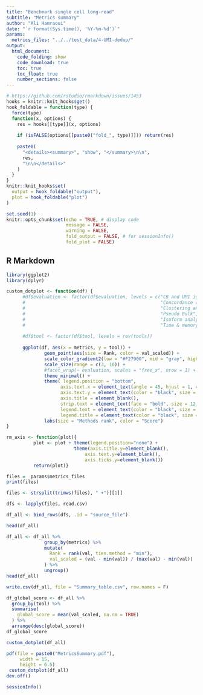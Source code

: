 ```yaml
---
title: "Benchmark single cell long-read"
subtitle: "Metrics summary"
author: "Ali Hamraoui"
date: "`r format(Sys.time(), '%Y-%m-%d')`"
params:
  metrics_files: "../../test_data/4-UMI-dedup/"
output:
  html_document:
    code_folding: show
    code_download: true
    toc: true
    toc_float: true
    number_sections: false
---
```


<style>
body {
text-align: justify}
</style>

<!-- Automatically computes and prints in the output the running time for any code chunk -->
```r
# https://github.com/rstudio/rmarkdown/issues/1453
hooks = knitr::knit_hooks$get()
hook_foldable = function(type) {
  force(type)
  function(x, options) {
    res = hooks[[type]](x, options)
    
    if (isFALSE(options[[paste0("fold_", type)]])) return(res)
    
    paste0(
      "<details><summary>", "show", "</summary>\n\n",
      res,
      "\n\n</details>"
    )
  }
}
knitr::knit_hooks$set(
  output = hook_foldable("output"),
  plot = hook_foldable("plot")
)
```

<!-- Set default parameters for all chunks -->
```r
set.seed(1)
knitr::opts_chunk$set(echo = TRUE, # display code
                      message = FALSE,
                      warning = FALSE,
                      fold_output = FALSE, # for sessionInfo()
                      fold_plot = FALSE)
```

## R Markdown
```r
library(ggplot2)
library(dplyr)
```

```r
custom_dotplot <- function(df) {
      #df$evaluation <- factor(df$evaluation, levels = c("CB and UMI identification",
      #                                                  "Concordance with short-read",
      #                                                  "Clustering and cell type annotation",
      #                                                  "Pseudo Bulk",
      #                                                  "Isoform analysis",
      #                                                  "Time & memory usage"))
      
      #df$tool <- factor(df$tool, levels = rev(tools))
      
      ggplot(df, aes(x = metrics, y = tool)) +
              geom_point(aes(size = Rank, color = val_scaled)) +
              scale_color_gradient2(low = "#F27900", mid = "gray", high = "#6962A1", midpoint = 0.5) +
              scale_size(range = c(3, 10)) +
              #facet_wrap(~ evaluation, scales = "free_x", nrow = 1) +  
              theme_minimal() +
              theme( legend.position = "bottom",
                    axis.text.x = element_text(angle = 45, hjust = 1, color = "black", size = 12),
                    axis.text.y = element_text(color = "black", size = 12),
                    axis.title = element_blank(),
                    strip.text = element_text(face = "bold", size = 12, color = "black"),
                    legend.text = element_text(color = "black", size = 12),
                    legend.title = element_text(color = "black", size = 13)) +
              labs(size = "Methods rank", color = "Score")
}

rm_axis <- function(plot){
          plot <- plot + theme(legend.position="none") +
                         theme(axis.title.y=element_blank(),
                             axis.text.y=element_blank(),
                             axis.ticks.y=element_blank())
          return(plot)}
```

```r
files =  params$metrics_files
print(files)
```

```r
files <- strsplit(trimws(files), " +")[[1]]

dfs <- lapply(files, read.csv)

df_all <- bind_rows(dfs, .id = "source_file")

head(df_all)
```

```r
df_all <- df_all %>%
              group_by(metrics) %>%
              mutate(
                Rank = rank(val, ties.method = "min"),
                val_scaled = (val - min(val)) / (max(val) - min(val))
              ) %>%
              ungroup()
head(df_all)
```

```r
write.csv(df_all, file = "Summary_table.csv", row.names = F)
```

```r
df_global_score <- df_all %>%
  group_by(tool) %>%
  summarise(
    global_score = mean(val_scaled, na.rm = TRUE)
  ) %>%
  arrange(desc(global_score))
df_global_score
```

```r
custom_dotplot(df_all)
```

```r
pdf(file = paste0("MetricsSummary.pdf"), 
     width = 15, 
     height = 6.5)
 custom_dotplot(df_all)
dev.off()
```

```r
sessionInfo()
```

